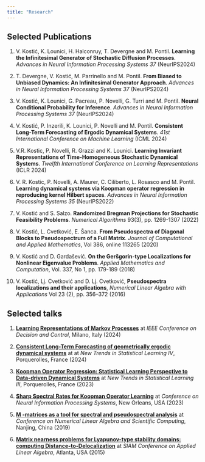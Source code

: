 ```yaml
---
title: "Research"
---
```


## Selected Publications

1. V. Kostić, K. Lounici, H. Halconruy, T. Devergne and M. Pontil. **Learning the Infinitesimal Generator of Stochastic Diffusion Processes**. *Advances in Neural Information Processing Systems 37* (NeurIPS2024)

2. T. Devergne, V. Kostić, M. Parrinello and M. Pontil. **From Biased to Unbiased Dynamics: An Infinitesimal Generator Approach**. *Advances in Neural Information Processing Systems 37* (NeurIPS2024)

3. V. Kostić, K. Lounici, G. Pacreau, P. Novelli, G. Turri and M. Pontil. **Neural Conditional Probability for Inference**. *Advances in Neural Information Processing Systems 37* (NeurIPS2024)

4. V. Kostić, P. Inzerili, K. Lounici, P. Novelli and M. Pontil. **Consistent Long-Term Forecasting of Ergodic Dynamical Systems**. *41st International Conference on Machine Learning*  (ICML 2024)

5. V.R. Kostic, P. Novelli, R. Grazzi and K. Lounici. **Learning Invariant Representations of Time-Homogeneous Stochastic Dynamical Systems**. *Twelfth International Conference on Learning Representations* (ICLR 2024)

6. V. R. Kostic, P. Novelli, A. Maurer, C. Ciliberto, L. Rosasco and M. Pontil. **Learning dynamical systems via Koopman operator regression in reproducing kernel Hilbert spaces**. *Advances in Neural Information Processing Systems 35* (NeurIPS2022)

7. V. Kostić and S. Salzo. **Randomized Bregman Projections for Stochastic Feasibility Problems**. *Numerical Algorithms* 93(3), pp. 1269-1307 (2022)

8. V. Kostić, L. Cvetković, E. Šanca. **From Pseudospectra of Diagonal Blocks to Pseudospectrum of a Full Matrix**. *Journal of Computational and Applied Mathematics*, Vol 386, online 113265 (2020)

9. V. Kostić and D. Gardašević. **On the Geršgorin-type Localizations for Nonlinear Eigenvalue Problems**. *Applied Mathematics and Computation*, Vol. 337, No 1, pp. 179-189 (2018)

10. V. Kostić, Lj. Cvetković and D. Lj. Cvetković, **Pseudospectra localizations and their applications**,
*Numerical Linear Algebra with Applications* Vol 23 (2), pp. 356–372 (2016)


## Selected talks

1. [**Learning Representations of Markov Processes**](papers/RepresentationLearing_2024.pdf) at *IEEE Conference on Decision and Control*, Milano, Italy (2024)

2. [**Consistent Long-Term Forecasting of geometrically ergodic dynamical systems**](papers/Porquerolles_2024.pdf) at at *New Trends in Statistical Learning IV*, Porquerolles, France (2024)

3. [**Koopman Operator Regression: Statistical Learning Perspective to Data-driven Dynamical Systems**](papers/Porquerolles%202023.pdf) at *New Trends in Statistical Learning III*, Porquerolles, France (2023) 

4. [**Sharp Spectral Rates for Koopman Operator Learning**](papers/NeurIPS2023_SpectralRates_VK.pdf) at *Conference on Neural Information Processing Systems*, New Orleans, USA (2023)

5. [**M -matrices as a tool for spectral and pseudospectral analysis**](papers/VKostic_NASC2019_talk.pdf) at *Conference on Numerical Linear Algebra and Scientific Computing*, Nanjing, China (2019)

6. [**Matrix nearness problems for Lyapunov-type stability domains: computing Distance-to-Delocalization**](papers/VKostic_SIAM_LA15_talk.pdf) at *SIAM Conference on Applied Linear Algebra*, Atlanta, USA (2015)